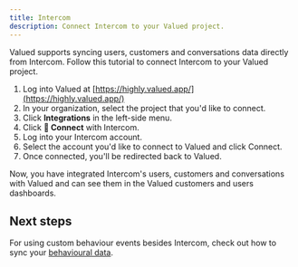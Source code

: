 ```yaml
---
title: Intercom
description: Connect Intercom to your Valued project.
---
```


Valued supports syncing users, customers and conversations data directly from Intercom. Follow this tutorial to connect Intercom to your Valued project.

1. Log into Valued at [https://highly.valued.app/](https://highly.valued.app/)
2. In your organization, select the project that you'd like to connect.
3. Click **Integrations** in the left-side menu.
4. Click **🔗 Connect** with Intercom.
5. Log into your Intercom account.
6. Select the account you'd like to connect to Valued and click Connect.
7. Once connected, you'll be redirected back to Valued.

Now, you have integrated Intercom's users, customers and conversations with Valued and can see them in the Valued customers and users dashboards.

## Next steps

For using custom behaviour events besides Intercom, check out how to sync your [behavioural data](/guides/capturing-behaviour).
